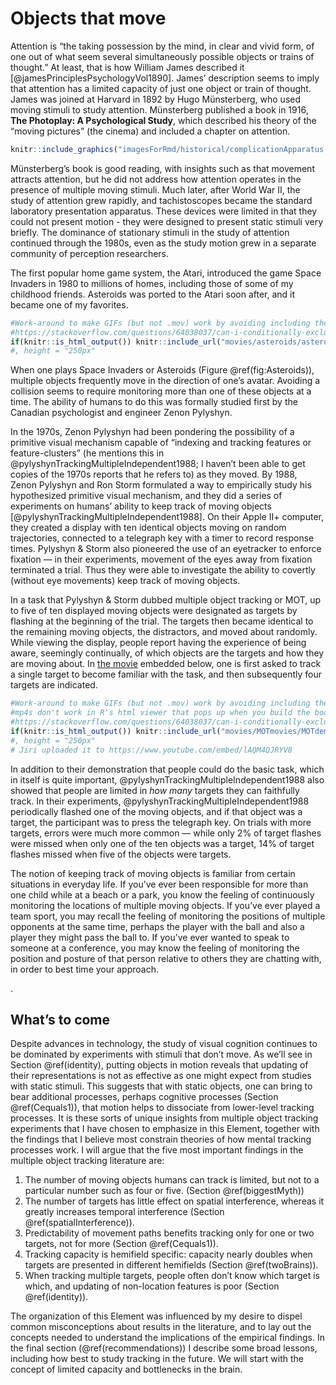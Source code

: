 # Objects that move {#intro}

<!--
shell game
Is it just another paradigm for studying attention? No - hemisphere independence, where but not what.
How do we do this and what does that tell us about how the mind works?-->

Attention is "the taking possession by the mind, in clear and vivid form, of one out of what seem several simultaneously possible objects or trains of thought." At least, that is how William James described it [@jamesPrinciplesPsychologyVol1890]. James' description seems to imply that attention has a limited capacity of just one object or train of thought. James was joined at Harvard in 1892 by Hugo Münsterberg, who used moving stimuli to study attention. Münsterberg published a book in 1916, **The Photoplay: A Psychological Study**, which described his theory of the "moving pictures" (the cinema) and included a chapter on attention. 

```r
knitr::include_graphics("imagesForRmd/historical/complicationApparatus.png")
```

Münsterberg's book is good reading, with insights such as that movement attracts attention, but he did not address how attention operates in the presence of multiple moving stimuli. Much later, after World War II, the study of attention grew rapidly, and tachistoscopes became the standard laboratory presentation apparatus. These devices were limited in that they could not present motion - they were designed to present static stimuli very briefly. The dominance of stationary stimuli in the study of attention continued through the 1980s, even as the study motion grew in a separate community of perception researchers.

The first popular home game system, the Atari, introduced the game Space Invaders in 1980 to millions of homes, including those of some of my childhood friends. Asteroids was ported to the Atari soon after, and it became one of my favorites. <!-- (https://youtube.com/embed/YJZ0hB0Vnyk) -->

```r
#Work-around to make GIFs (but not .mov) work by avoiding including them in non-html outputs!
#https://stackoverflow.com/questions/64038037/can-i-conditionally-exclude-some-elements-code-blocks-from-rendering-to-the-pd
if(knitr::is_html_output()) knitr::include_url("movies/asteroids/asteroids_MichaelLibby_short.mp4") else knitr::include_graphics("movies/asteroids/asteroidsScreenshot.png")
#, height = "250px"
```

When one plays Space Invaders or Asteroids (Figure \@ref(fig:Asteroids)), multiple objects frequently move in the direction of one's avatar. Avoiding a collision seems to require monitoring more than one of these objects at a time. The ability of humans to do this was formally studied first by the Canadian psychologist and engineer Zenon Pylyshyn.

In the 1970s, Zenon Pylyshyn had been pondering the possibility of a primitive visual mechanism capable of "indexing and tracking features or feature-clusters" (he mentions this in @pylyshynTrackingMultipleIndependent1988; I haven't been able to get copies of the 1970s reports that he refers to) as they moved. By 1988, Zenon Pylyshyn and Ron Storm formulated a way to empirically study his hypothesized primitive visual mechanism, and they did a series of experiments on humans' ability to keep track of moving objects [@pylyshynTrackingMultipleIndependent1988]. On their Apple II+ computer, they created a display with ten identical objects moving on random trajectories, connected to a telegraph key with a timer to record response times. Pylyshyn & Storm also pioneered the use of an eyetracker to enforce fixation — in their experiments, movement of the eyes away from fixation terminated a trial. Thus they were able to investigate the ability to covertly (without eye movements) keep track of moving objects. 

In a task that Pylyshyn & Storm dubbed multiple object tracking or MOT, up to five of ten displayed moving objects were designated as targets by flashing at the beginning of the trial. The targets then became identical to the remaining moving objects, the distractors, and moved about randomly. While viewing the display, people report having the experience of being aware, seemingly continually, of which objects are the targets and how they are moving about. In [the movie](https://www.youtube.com/embed/lAQM4QJRYV8) embedded below, one is first asked to track a single target to become familiar with the task, and then subsequently four targets are indicated.

```r
#Work-around to make GIFs (but not .mov) work by avoiding including them in non-html outputs!
#mp4s don't work in R's html viewer that pops up when you build the book, but does work in a real web browser.
#https://stackoverflow.com/questions/64038037/can-i-conditionally-exclude-some-elements-code-blocks-from-rendering-to-the-pd
if(knitr::is_html_output()) knitr::include_url("movies/MOTmovies/MOTdemoLukavsky.mp4") else knitr::include_graphics("movies/MOTmovies/MOTdemoLukavsky.png")
#, height = "250px"
# Jiri uploaded it to https://www.youtube.com/embed/lAQM4QJRYV8
```

In addition to their demonstration that people could do the basic task, which in itself is quite important,  @pylyshynTrackingMultipleIndependent1988 also showed that people are limited in *how many* targets they can faithfully track. In their experiments, @pylyshynTrackingMultipleIndependent1988 periodically flashed one of the moving objects, and if that object was a target, the participant was to press the telegraph key. On trials with more targets, errors were much more common — while only 2% of target flashes were missed when only one of the ten objects was a target, 14% of target flashes missed when five of the objects were targets. 

The notion of keeping track of moving objects is familiar from certain situations in everyday life. If you've ever been responsible for more than one child while at a beach or a park, you know the feeling of continuously monitoring the locations of multiple moving objects. If you've ever played a team sport, you may recall the feeling of monitoring the positions of multiple opponents at the same time, perhaps the player with the ball and also a player they might pass the ball to. If you've ever wanted to speak to someone at a conference, you may know the feeling of monitoring the position and posture of that person relative to others they are chatting with, in order to best time your approach.

<!-- On the road, drivers monitor the movements of others’ vehicles.  At the beach, parents keep watch as their children move in and out of the water.--> 
<!-- In basketball, the player needs to track the individual players of her/his own team, for example to know where the team’s excellent 3-point scorer is currently located. Similarly, a car driver approaching a busy intersection needs to track the whereabouts and movement trajectories of other vehicles and pedestrians in order to decide his/her own move  and in evolutionary history (e.g., keeping track of the weakest members in a herd of prey)-->.

<!--Cups and balls painting either here or in identity section, also with Saiki-->

## What's to come {#summary}

Despite advances in technology, the study of visual cognition continues to be dominated by experiments with stimuli that don't move. As we'll see in Section \@ref(identity), putting objects in motion reveals that updating of their representations is not as effective as one might expect from studies with static stimuli. This suggests that with static objects, one can bring to bear additional processes, perhaps cognitive processes (Section \@ref(Cequals1)), that motion helps to dissociate from lower-level tracking processes. It is these sorts of unique insights from multiple object tracking experiments that I have chosen to emphasize in this Element, together with the findings that I believe most constrain theories of how mental tracking processes work. I will argue that the five most important findings in the multiple object tracking literature are:

<!--I wrote this book to dispel misconceptions about the nature of tracking processes, lay out the concepts needed to understand the implications of empirical findings, and to highlight the findings with the most profound implications.--> 
 <!--Reviewing the evidence of this vast literature has highlighted four robust findings which I believe to be the most informative about the nature of the underlying processing.-->

1. The number of moving objects humans can track is limited, but not to a particular number such as four or five. (Section \@ref(biggestMyth))<!--[Section 3](#biggestMyth)-->
1. The number of targets has little effect on spatial interference, whereas it greatly increases temporal interference (Section \@ref(spatialInterference)).
1. Predictability of movement paths benefits tracking only for one or two targets, not for more (Section \@ref(Cequals1)).
1. Tracking capacity is hemifield specific: capacity nearly doubles when targets are presented in different hemifields (Section \@ref(twoBrains)).
1. When tracking multiple targets, people often don't know which target is which, and updating of non-location features is poor (Section \@ref(identity)).

The organization of this Element was influenced by my desire to dispel common misconceptions about results in the literature, and to lay out the concepts needed to understand the implications of the empirical findings. In the final section (\@ref(recommendations)) I describe some broad lessons, including how best to study tracking in the future. <!--In that section I also list some of the topics that had to be left out and where to learn more.--> We will start with the concept of limited capacity and bottlenecks in the brain.
<!--

Getting to these findings requires explaining various things

To get to these findings in context, I have organized this book into the following chapters:

* Understanding bottlenecks, resources, and capacity 
* The biggest myth of object tracking 
* Data limitations and resource limitations
* Spatial interference
  * say that I think it's largely temporal interference, which is explained in a forthcoming paper
* A complication with understanding the capacity limit - unitary cognition
* Two brains or one
* Grouping / objects
* Knowing where but not what
* Abilities and individual diffs
* Progress and recommendations
-->

<!--Most cognitive psychology researchers have, however, heard a few things about object tracking. But much of what they probably heard is wrong. In this book, we'll bust a few myths about tracking and see that studying it has yielded some unique insights about our limited capacities.-->
<!--
Keeping track of something that is moving implies that our mind is continually, or at least frequently, updating a representation of its position. Most researchers seem to conceive of this as keeping spatial attention on an object, a sort of spotlight or hill of neural activation that glides across retinotopic cortex. There is evidence for this from neuroimaging. In this article, for simplicity we will refer to the spatial index that changes along with a moving object as a spotlight of attention. This spotlight account is consistent with evidence that probes are more easily detected on targets than elsewhere [@pylyshynPuzzlingFindingsMultiple2006; @searsMultipleObjectTracking2000]. Keep in mind, however, that we do not mean that a hill of activation in spatiotopic or retinotopic cortex exhausts all the processes involved in tracking - there are certainly more.
-->

<!--Along the way we will bust myths such as the common notion that people can track four or five objects, 

Is object tracking just sustained attentional selection, when the objects happen to be moving? Well, a first question fundamentally is how do you keep your attention on the object? The literature on visual search is enormous but is almost exclusively about finding 

Without continuous attentional selection, you not only lose your children

And today, children frequently try to track rapidly moving objects in their own home - like many other things, tracking has come to screens. 
-->


<!--
**speed, and time.** The physical parameters that can limit tracking performance are space, speed, and time. Each plays a role in different circumstances, but the temporal limits are the most misunderstood, as I have discovered in reviewing journal manuscripts over the years, even though they may be the most fundamental. This section will explain spatial limits, speed limits, and temporal frequency limits on tracking (based in part on three papers from my lab), and how they illuminate other issues such as the relationship of tracking to basic motion and position perception.
-->
